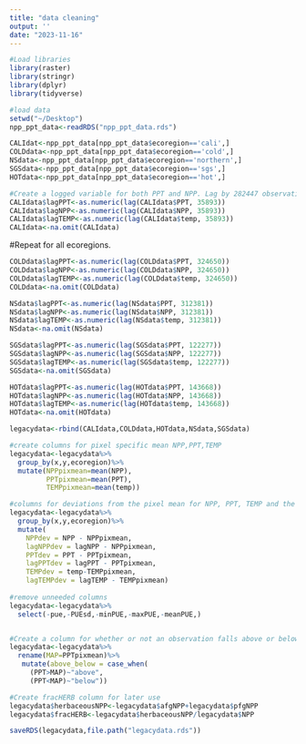 ```yaml
---
title: "data cleaning"
output: ''
date: "2023-11-16"
---
```


```r
#Load libraries
library(raster)
library(stringr)
library(dplyr)
library(tidyverse)
```

```r
#load data 
setwd("~/Desktop")
npp_ppt_data<-readRDS("npp_ppt_data.rds")
```


```r
CALIdat<-npp_ppt_data[npp_ppt_data$ecoregion=='cali',]
COLDdata<-npp_ppt_data[npp_ppt_data$ecoregion=='cold',]
NSdata<-npp_ppt_data[npp_ppt_data$ecoregion=='northern',]
SGSdata<-npp_ppt_data[npp_ppt_data$ecoregion=='sgs',]
HOTdata<-npp_ppt_data[npp_ppt_data$ecoregion=='hot',]
```

```r

#Create a logged variable for both PPT and NPP. Lag by 282447 observations(number of observations/pixel per year) so that the lagged variables are exactly 1 year behind 
CALIdata$lagPPT<-as.numeric(lag(CALIdata$PPT, 35893))
CALIdata$lagNPP<-as.numeric(lag(CALIdata$NPP, 35893))
CALIdata$lagTEMP<-as.numeric(lag(CALIdata$temp, 35893))
CALIdata<-na.omit(CALIdata)
```

#Repeat for all ecoregions. 
```r
COLDdata$lagPPT<-as.numeric(lag(COLDdata$PPT, 324650))
COLDdata$lagNPP<-as.numeric(lag(COLDdata$NPP, 324650))
COLDdata$lagTEMP<-as.numeric(lag(COLDdata$temp, 324650))
COLDdata<-na.omit(COLDdata)
```

```r
NSdata$lagPPT<-as.numeric(lag(NSdata$PPT, 312381))
NSdata$lagNPP<-as.numeric(lag(NSdata$NPP, 312381))
NSdata$lagTEMP<-as.numeric(lag(NSdata$temp, 312381))
NSdata<-na.omit(NSdata)
```

```r
SGSdata$lagPPT<-as.numeric(lag(SGSdata$PPT, 122277))
SGSdata$lagNPP<-as.numeric(lag(SGSdata$NPP, 122277))
SGSdata$lagTEMP<-as.numeric(lag(SGSdata$temp, 122277))
SGSdata<-na.omit(SGSdata)
```

```r
HOTdata$lagPPT<-as.numeric(lag(HOTdata$PPT, 143668))
HOTdata$lagNPP<-as.numeric(lag(HOTdata$NPP, 143668))
HOTdata$lagTEMP<-as.numeric(lag(HOTdata$temp, 143668))
HOTdata<-na.omit(HOTdata)
```

```r
legacydata<-rbind(CALIdata,COLDdata,HOTdata,NSdata,SGSdata)

#create columns for pixel specific mean NPP,PPT,TEMP
legacydata<-legacydata%>%
  group_by(x,y,ecoregion)%>%
  mutate(NPPpixmean=mean(NPP),
         PPTpixmean=mean(PPT),
         TEMPpixmean=mean(temp))

#columns for deviations from the pixel mean for NPP, PPT, TEMP and the lagged versions of those columns
legacydata<-legacydata%>%
  group_by(x,y,ecoregion)%>%
  mutate(
    NPPdev = NPP - NPPpixmean,
    lagNPPdev = lagNPP - NPPpixmean,
    PPTdev = PPT - PPTpixmean,
    lagPPTdev = lagPPT - PPTpixmean,
    TEMPdev = temp-TEMPpixmean,
    lagTEMPdev = lagTEMP - TEMPpixmean)
    
#remove unneeded columns
legacydata<-legacydata%>%
  select(-pue,-PUEsd,-minPUE,-maxPUE,-meanPUE,)


#Create a column for whether or not an observation falls above or below MAP 
legacydata<-legacydata%>%
  rename(MAP=PPTpixmean)%>%
   mutate(above_below = case_when(
     (PPT>MAP)~"above",
     (PPT<MAP)~"below"))

#Create fracHERB column for later use 
legacydata$herbaceousNPP<-legacydata$afgNPP+legacydata$pfgNPP
legacydata$fracHERB<-legacydata$herbaceousNPP/legacydata$NPP

saveRDS(legacydata,file.path("legacydata.rds"))


```
